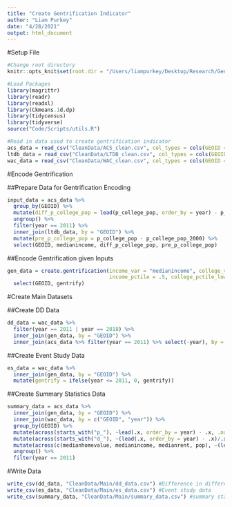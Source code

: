 ```yaml
---
title: "Create Gentrification Indicator"
author: "Liam Purkey"
date: "4/28/2021"
output: html_document
---
```


#Setup File

```r
#Change root directory
knitr::opts_knit$set(root.dir = "/Users/liampurkey/Desktop/Research/Gentrification")
```

```r
#Load Packages
library(magrittr)
library(readr)
library(readxl)
library(Ckmeans.1d.dp)
library(tidycensus)
library(tidyverse)
source("Code/Scripts/utils.R")
```

```r
#Read in data used to create gentrification indicator
acs_data = read_csv("CleanData/ACS_clean.csv", col_types = cols(GEOID = col_character())) 
ltdb_data = read_csv("CleanData/LTDB_clean.csv", col_types = cols(GEOID = col_character()))
wac_data = read_csv("CleanData/WAC_clean.csv", col_types = cols(GEOID = col_character()))
```

#Encode Gentrification

##Prepare Data for Gentrification Encoding

```r
input_data = acs_data %>% 
  group_by(GEOID) %>%
  mutate(diff_p_college_pop = lead(p_college_pop, order_by = year) - p_college_pop) %>% 
  ungroup() %>%
  filter(year == 2011) %>%
  inner_join(ltdb_data, by = "GEOID") %>% 
  mutate(pre_p_college_pop = p_college_pop - p_college_pop_2000) %>%
  select(GEOID, medianincome, diff_p_college_pop, pre_p_college_pop)
```

##Encode Gentrification given Inputs

```r
gen_data = create.gentrification(income_var = "medianincome", college_var = "diff_p_college_pop", pre_var = "pre_p_college_pop",
                                 income_pctile = .5, college_pctile_lower = .5, college_pctile_upper = .75, pre_pctile = .75, data = input_data) %>%
  select(GEOID, gentrify)
```

#Create Main Datasets

##Create DD Data

```r
dd_data = wac_data %>%
  filter(year == 2011 | year == 2018) %>%
  inner_join(gen_data, by = "GEOID") %>%
  inner_join(acs_data %>% filter(year == 2011) %>% select(-year), by = "GEOID")
```

##Create Event Study Data

```r
es_data = wac_data %>%
  inner_join(gen_data, by = "GEOID") %>%
  mutate(gentrify = ifelse(year <= 2011, 0, gentrify)) 
```

##Create Summary Statistics Data

```r
summary_data = acs_data %>%
  inner_join(gen_data, by = "GEOID") %>%
  inner_join(wac_data, by = c("GEOID", "year")) %>%
  group_by(GEOID) %>%
  mutate(across(starts_with("p_"), ~lead(.x, order_by = year) - .x, .names = "diff_{.col}")) %>%
  mutate(across(starts_with("d_"), ~(lead(.x, order_by = year) - .x)/.x, .names = "pc_{.col}")) %>%
  mutate(across(c(medianhomevalue, medianincome, medianrent, pop), ~(lead(.x, order_by = year) - .x)/.x, .names = "pc_{.col}")) %>%
  ungroup() %>%
  filter(year == 2011)
```

#Write Data

```r
write_csv(dd_data, "CleanData/Main/dd_data.csv") #Difference in differences data
write_csv(es_data, "CleanData/Main/es_data.csv") #Event study data
write_csv(summary_data, "CleanData/Main/summary_data.csv") #summary statistics data
```





